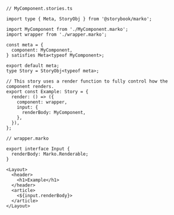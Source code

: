 ```tsx
// MyComponent.stories.ts

import type { Meta, StoryObj } from '@storybook/marko';

import MyComponent from './MyComponent.marko';
import wrapper from './wrapper.marko';

const meta = {
  component: MyComponent,
} satisfies Meta<typeof MyComponent>;

export default meta;
type Story = StoryObj<typeof meta>;

// This story uses a render function to fully control how the component renders.
export const Example: Story = {
  render: () => ({
    component: wrapper,
    input: {
      renderBody: MyComponent,
    },
  }),
};
```

```marko
// wrapper.marko

export interface Input {
  renderBody: Marko.Renderable;
}

<Layout>
  <header>
    <h1>Example</h1>
  </header>
  <article>
    <${input.renderBody}>
  </article>
</Layout>
```
